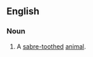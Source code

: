 ==English==
===Noun===
{{infl|en|noun}}
#A [[sabre-toothed]] [[animal]].
{{anagrams:en/aacdhimnoort}}